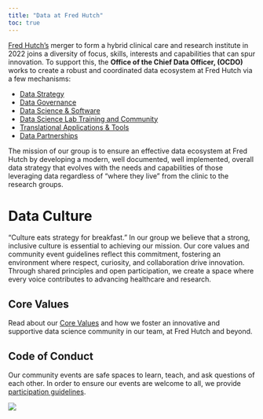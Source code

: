 ```yaml
---
title: "Data at Fred Hutch"
toc: true
---
```




[Fred Hutch's](https://www.fredhutch.org/en.html) merger to form a hybrid clinical care and research institute in 2022 joins a diversity of focus, skills, interests and capabilities that can spur innovation. To support this, the **Office of the Chief Data Officer, (OCDO)** works to create a robust and coordinated data ecosystem at Fred Hutch via a few mechanisms:  

- [Data Strategy](strategy.qmd)
- [Data Governance](gov.qmd)
- [Data Science & Software](dss.qmd)
- [Data Science Lab Training and Community](training.qmd)
- [Translational Applications & Tools](tools.qmd)
- [Data Partnerships](partnerships.qmd)

::: {.callout-note appearance="minimal"}

The mission of our group is to ensure an effective data ecosystem at Fred Hutch by developing a modern, well documented, well implemented, overall data strategy that evolves with the needs and capabilities of those leveraging data regardless of “where they live” from the clinic to the research groups.
:::


# Data Culture

“Culture eats strategy for breakfast.” In our group we believe that a strong, inclusive culture is essential to achieving our mission. Our core values and community event guidelines reflect this commitment, fostering an environment where respect, curiosity, and collaboration drive innovation. Through shared principles and open participation, we create a space where every voice contributes to advancing healthcare and research.

## Core Values
Read about our [Core Values](pages/values.qmd) and how we foster an innovative and supportive data science community in our team, at Fred Hutch and beyond.

## Code of Conduct
Our community events are safe spaces to learn, teach, and ask questions of each other. In order to ensure our events are welcome to all, we provide [participation guidelines](pages/participation.qmd).

![](img/dasl-eco-fade-web.png)


